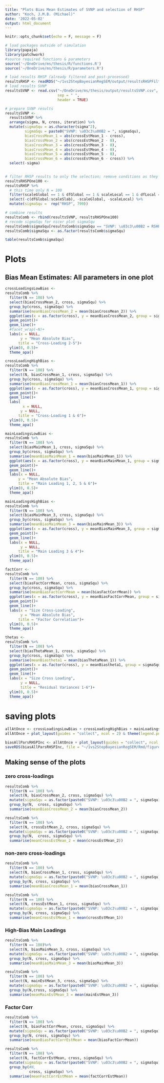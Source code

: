 ```yaml
---
title: "Plots Bias Mean Estimates of SVNP and selection of RHSP"
author: "Koch, J.M.B. (Michael)"
date: '2022-05-02'
output: html_document
---
```


```r
knitr::opts_chunk$set(echo = F, message = F)
```

```r
# load packages outside of simulation
library(papaja)
library(patchwork)
#source required functions & parameters
source('~/OneDrive/ms/thesis/R/functions.R')
source('~/OneDrive/ms/thesis/R/parameters.R')
```

```r
# load results RHSP (already filtered and post-processed)
resultsRHSP <- readRDS("~/1vs2StepBayesianRegSEM/output/resultsRHSPFilter.Rds")
# load results SVNP
resultsSVNP <- read.csv("~/OneDrive/ms/thesis/output/resultsSVNP.csv", 
                        sep = " ", 
                        header = TRUE)
```


```r
# prepare SVNP results
resultsSVNP <- 
  resultsSVNP %>% 
  arrange(sigma, N, cross, iteration) %>% 
  mutate(sigmaSqu = as.character(sigma^2),
         sigmaSqu = paste0("SVNP: \u03c3\u00B2 = ", sigmaSqu),
         biasCrossMean_1 = abs(crossEstMean_1 - cross),
         biasCrossMean_2 = abs(crossEstMean_2 - 0),
         biasCrossMean_3 = abs(crossEstMean_3 - 0),
         biasCrossMean_4 = abs(crossEstMean_4 - 0),
         biasCrossMean_5 = abs(crossEstMean_5 - 0),
         biasCrossMean_6 = abs(crossEstMean_6 - cross)) %>% 
  select(-sigma)
  
```

```r
# filter RHSP results to only the selection; remove conditions as they don't work; make a sigmaSqu variable
resultsRHSPOne100 <- 
resultsRHSP %>% 
  # this time only N = 100
  filter(scaleGlobal == 1 & dfGlobal == 1 & scaleLocal == 1 & dfLocal == 1 & scaleSlab == 1 & nu == 1) %>% 
  select(-c(dfGlobal:scaleSlab), -scaleGlobal, -scaleLocal) %>% 
  mutate(sigmaSqu =  rep("RHSP", 799))
```



```r
# combine results
resultsComb <- rbind(resultsSVNP, resultsRHSPOne100)
# recode sigmaSqu for nicer plot sigmaSqu
resultsComb$sigmaSqu[resultsComb$sigmaSqu == "SVNP: \u03c3\u00B2 = RSHP"] <- "RHSP (all hyper-parameters 1)"
resultsComb$sigmaSqu <- as.factor(resultsComb$sigmaSqu)
```

```r
table(resultsComb$sigmaSqu)
```

# Plots

## Bias Mean Estimates: All parameters in one plot

```r
crossLoadingsLowBias <- 
resultsComb %>%
  filter(N == 100) %>% 
  select(biasCrossMean_2, cross, sigmaSqu) %>%
  group_by(cross, sigmaSqu) %>% 
  summarise(meanBiasCrossMean_2 = mean(biasCrossMean_2)) %>% 
  ggplot(aes(x = as.factor(cross), y = meanBiasCrossMean_2, group = sigmaSqu, col = sigmaSqu, linetype = sigmaSqu))+
  geom_point()+
  geom_line()+
  #facet_wrap(~N)+
  labs(x = NULL, 
       y = "Mean Absolute Bias",
      title = "Cross-Loading 2-5")+
  ylim(0, 0.5)+
  theme_apa()
```


```r
crossLoadingHighBias <- 
resultsComb %>% 
  filter(N == 100) %>% 
  select(N, biasCrossMean_1, cross, sigmaSqu) %>%
  group_by(cross, sigmaSqu) %>% 
  summarise(meanBiasCrossMean_1 = mean(biasCrossMean_1)) %>% 
  ggplot(aes(x = as.factor(cross), y = meanBiasCrossMean_1, group = sigmaSqu, col = sigmaSqu, linetype = sigmaSqu))+
  geom_point()+
  geom_line()+
  labs(
        x = NULL,
       y = NULL,
      title = "Cross-Loading 1 & 6")+
  ylim(0, 0.5)+
  theme_apa()
```


```r
mainLoadingsLowBias <- 
resultsComb %>% 
  filter(N == 100) %>% 
  select(biasMainMean_1, cross, sigmaSqu) %>%
  group_by(cross, sigmaSqu) %>% 
  summarise(meanBiasMainMean_1 = mean(biasMainMean_1)) %>% 
  ggplot(aes(x = as.factor(cross), y = meanBiasMainMean_1, group = sigmaSqu, col = sigmaSqu, linetype = sigmaSqu))+
  geom_point()+
  geom_line()+
  labs(x = NULL,
      y = "Mean Absolute Bias",
      title = "Main Loading 1, 2, 5 & 6")+
  ylim(0, 0.5)+
  theme_apa()
```

```r
mainLoadingsHighBias <- 
resultsComb %>% 
  filter(N == 100) %>% 
  select(biasMainMean_3, cross, sigmaSqu) %>%
  group_by(cross, sigmaSqu) %>% 
  summarise(meanBiasMainMean_3 = mean(biasMainMean_3)) %>% 
  ggplot(aes(x = as.factor(cross), y = meanBiasMainMean_3, group = sigmaSqu, col = sigmaSqu, linetype = sigmaSqu))+
  geom_point()+
  geom_line()+
  labs(x = NULL,
       y = NULL,
      title = "Main Loading 3 & 4")+
  ylim(0, 0.5)+
  theme_apa()
```

```r
factCorr <- 
resultsComb %>% 
  filter(N == 100) %>% 
  select(biasFactCorrMean, cross, sigmaSqu) %>%
  group_by(cross, sigmaSqu) %>% 
  summarise(meanBiasFactCorrMean = mean(biasFactCorrMean)) %>% 
  ggplot(aes(x = as.factor(cross), y = meanBiasFactCorrMean, group = sigmaSqu, col = sigmaSqu, linetype = sigmaSqu))+
  geom_point()+
  geom_line()+
  labs(x = "Size Cross-Loading",
       y = "Mean Absolute Bias",
      title = "Factor Correlation")+
  ylim(0, 0.5)+
  theme_apa()
```

```r
thetas <- 
resultsComb %>% 
  filter(N == 100) %>% 
  select(biasThetaMean_1, cross, sigmaSqu) %>%
  group_by(cross, sigmaSqu) %>% 
  summarise(meanBiastheta1 = mean(biasThetaMean_1)) %>% 
  ggplot(aes(x = as.factor(cross), y = meanBiastheta1, group = sigmaSqu, col = sigmaSqu, linetype = sigmaSqu))+
  geom_point()+
  geom_line()+
  labs(x = "Size Cross Loading",
       y = NULL,
       title = "Residual Variances 1-6")+
  ylim(0, 0.5)+
  theme_apa()
```

# saving plots

```r
allAtOnce <- crossLoadingsLowBias + crossLoadingHighBias + mainLoadingsLowBias + mainLoadingsHighBias + factCorr + thetas
allAtOnce + plot_layout(guides = "collect", ncol = 2) & theme(legend.position = "bottom", legend.title = element_blank())
```


```r
biasAllParsRHSPInc <- allAtOnce + plot_layout(guides = "collect", ncol = 2) & theme(legend.position = "bottom", legend.title = element_blank())
saveRDS(biasAllParsRHSPInc, file = "~/1vs2StepBayesianRegSEM/Rmd/figures/biasAllParsRHSPInc.Rds")
```

## Making sense of the plots

### zero cross-loadings

```r
resultsComb %>% 
  filter(N == 100) %>% 
  select(N, biasCrossMean_2, cross, sigmaSqu) %>%
  mutate(sigmaSqu = as.factor(paste0("SVNP: \u03c3\u00B2 = ", sigmaSqu))) %>% 
  group_by(N,  cross, sigmaSqu) %>% 
  summarise(meanBiasCrossMean_2 = mean(biasCrossMean_2))
```

```r
resultsComb %>% 
  filter(N == 100) %>% 
  select(N, crossEstMean_2, cross, sigmaSqu) %>%
  mutate(sigmaSqu = as.factor(paste0("SVNP: \u03c3\u00B2 = ", sigmaSqu))) %>% 
  group_by(N,  cross, sigmaSqu) %>% 
  summarise(meanCrossEstMean_2 = mean(crossEstMean_2))
```


### non-zero cross-loadings

```r
resultsComb %>% 
  filter(N == 100) %>% 
  select(N, biasCrossMean_1, cross, sigmaSqu) %>%
  mutate(sigmaSqu = as.factor(paste0("SVNP: \u03c3\u00B2 = ", sigmaSqu))) %>% 
  group_by(N, cross, sigmaSqu) %>% 
  summarise(meanBiasCrossMean_1 = mean(biasCrossMean_1)) 
```

```r
resultsComb %>% 
  filter(N == 100) %>% 
  select(N, crossEstMean_1, cross, sigmaSqu) %>%
  mutate(sigmaSqu = as.factor(paste0("SVNP: \u03c3\u00B2 = ", sigmaSqu))) %>% 
  group_by(N, cross, sigmaSqu) %>% 
  summarise(meanCrossEstMean_1 = mean(crossEstMean_1))
```

### High-Bias Main Loadings

```r
resultsComb %>% 
  filter(N == 100)%>% 
  select(N, biasMainMean_3, cross, sigmaSqu) %>%
  mutate(sigmaSqu = as.factor(paste0("SVNP: \u03c3\u00B2 = ", sigmaSqu))) %>% 
  group_by(N, cross, sigmaSqu) %>% 
  summarise(meanBiasMainMean_3 = mean(biasMainMean_3))
```

```r
resultsComb %>% 
  filter(N == 100) %>% 
  select(N, mainEstMean_3, cross, sigmaSqu) %>%
  mutate(sigmaSqu = as.factor(paste0("SVNP: \u03c3\u00B2 = ", sigmaSqu))) %>% 
  group_by(N,cross, sigmaSqu) %>% 
  summarise(meanMainEstMean_3 = mean(mainEstMean_3))
```

### Factor Corr

```r
resultsComb %>% 
  filter(N == 100) %>% 
  select(N, biasFactCorrMean, cross, sigmaSqu) %>%
  mutate(sigmaSqu = as.factor(paste0("SVNP: \u03c3\u00B2 = ", sigmaSqu))) %>% 
  group_by(N, cross, sigmaSqu) %>% 
  summarise(meanBiasFactCorrEstMean = mean(biasFactCorrMean))
```

```r
resultsComb %>% 
  filter(N == 100) %>% 
  select(N, factCorrEstMean, cross, sigmaSqu) %>%
  mutate(sigmaSqu = as.factor(paste0("SVNP: \u03c3\u00B2 = ", sigmaSqu))) %>% 
  group_by(#N, 
           cross, sigmaSqu) %>% 
  summarise(meanFactCorrEstMean = mean(factCorrEstMean))
```

